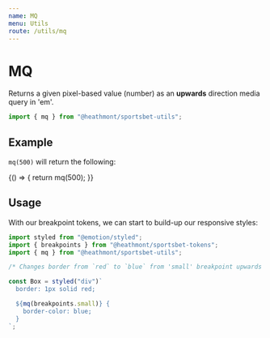 ```yaml
---
name: MQ
menu: Utils
route: /utils/mq
---
```



# MQ

Returns a given pixel-based value (number) as an **upwards** direction media query in 'em'.

```js
import { mq } from "@heathmont/sportsbet-utils";
```

## Example

`mq(500)` will return the following:

<Playground>
  {() => {
    return mq(500);
  }}
</Playground>

## Usage

With our breakpoint tokens, we can start to build-up our responsive styles:

```jsx
import styled from "@emotion/styled";
import { breakpoints } from "@heathmont/sportsbet-tokens";
import { mq } from "@heathmont/sportsbet-utils";

/* Changes border from `red` to `blue` from 'small' breakpoint upwards */

const Box = styled("div")`
  border: 1px solid red;

  ${mq(breakpoints.small)} {
    border-color: blue;
  }
`;
```
